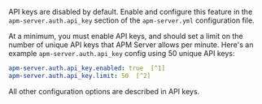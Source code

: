 
API keys are disabled by default. Enable and configure this feature in the `apm-server.auth.api_key`
section of the `apm-server.yml` configuration file.

At a minimum, you must enable API keys,
and should set a limit on the number of unique API keys that APM Server allows per minute.
Here's an example `apm-server.auth.api_key` config using 50 unique API keys:

```yaml
apm-server.auth.api_key.enabled: true  [^1]
apm-server.auth.api_key.limit: 50  [^2]
```
[^1]: Enables API keys
[^2]: Restricts the number of unique API keys that ((es)) allows each minute.
This value should be the number of unique API keys configured in your monitored services.

All other configuration options are described in <DocLink slug="/en/observability/apm-api-key">API keys</DocLink>.
